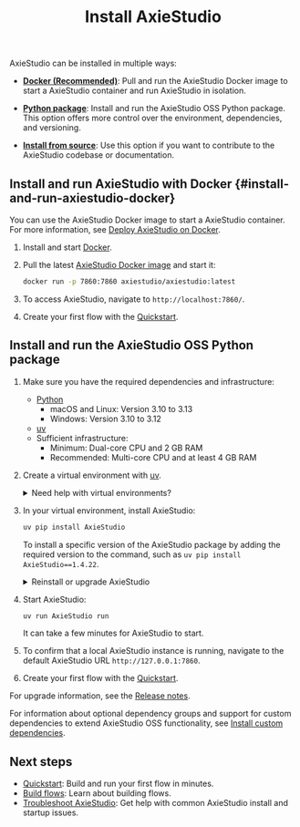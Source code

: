 ﻿---
title: Install AxieStudio
slug: /get-started-installation
---


AxieStudio can be installed in multiple ways:

* [**Docker (Recommended)**](#install-and-run-axiestudio-docker): Pull and run the AxieStudio Docker image to start a AxieStudio container and run AxieStudio in isolation.

* [**Python package**](#install-and-run-the-axiestudio-oss-python-package): Install and run the AxieStudio OSS Python package.
This option offers more control over the environment, dependencies, and versioning.

* [**Install from source**](/contributing-how-to-contribute#install-axiestudio-from-source): Use this option if you want to contribute to the AxieStudio codebase or documentation.



## Install and run AxieStudio with Docker {#install-and-run-axiestudio-docker}

You can use the AxieStudio Docker image to start a AxieStudio container.
For more information, see [Deploy AxieStudio on Docker](/deployment-docker).

1. Install and start [Docker](https://docs.docker.com/).

2. Pull the latest [AxieStudio Docker image](https://hub.docker.com/r/axiestudio/axiestudio) and start it:

    ```bash
    docker run -p 7860:7860 axiestudio/axiestudio:latest
    ```

3. To access AxieStudio, navigate to `http://localhost:7860/`.

4. Create your first flow with the [Quickstart](/get-started-quickstart).

## Install and run the AxieStudio OSS Python package

1. Make sure you have the required dependencies and infrastructure:

    - [Python](https://www.python.org/downloads/release/python-3100/)
       - macOS and Linux: Version 3.10 to 3.13
       - Windows: Version 3.10 to 3.12
    - [uv](https://docs.astral.sh/uv/getting-started/installation/)
    - Sufficient infrastructure:
       - Minimum: Dual-core CPU and 2 GB RAM
       - Recommended: Multi-core CPU and at least 4 GB RAM

2. Create a virtual environment with [uv](https://docs.astral.sh/uv/pip/environments).

    <details>
    <summary>Need help with virtual environments?</summary>

    Virtual environments ensure AxieStudio is installed in an isolated, fresh environment.
    To create a new virtual environment, do the following.

        <Tabs>
        <TabItem value="linux-macos" label="Linux or macOS" default>

        1. Navigate to where you want your virtual environment to be created, and then create it with `uv`:

            ```shell
            uv venv VENV_NAME
            ```

            Replace `VENV_NAME` with a name for your virtual environment.

        2. Start the virtual environment:

            ```shell
            source VENV_NAME/bin/activate
            ```

            Your shell's prompt changes to display that you're currently working in a virtual environment:

            ```text
            (VENV_NAME) ➜  AxieStudio git:(main) ✗
            ```

        3. To deactivate the virtual environment and return to your regular shell, type `deactivate`.

            When activated, the virtual environment temporarily modifies your `PATH` variable to prioritize packages installed within the virtual environment.
            To avoid conflicts with other projects, it's a good idea to deactivate your virtual environment when you're done working in it.

            To delete the virtual environment, type `rm -rf VENV_NAME`.
            This completely removes the virtual environment directory and its contents.

        </TabItem>
        <TabItem value="Windows" label="Windows">

        1. Navigate to where you want your virtual environment to be created, and create it with `uv`.

            ```shell
            uv venv VENV_NAME
            ```

            Replace `VENV_NAME` with a name for your virtual environment.

        2. Start the virtual environment:

            ```shell
            VENV_NAME\Scripts\activate
            ```

            Your shell's prompt changes to display that you're currently working in a virtual environment:

            ```text
            (VENV_NAME) PS C:/users/username/AxieStudio-dir>
            ```

        3. To deactivate the virtual environment and return to your regular shell, type `deactivate`.

            When activated, the virtual environment temporarily modifies your `PATH` variable to prioritize packages installed within the virtual environment.
            To avoid conflicts with other projects, it's a good idea to deactivate your virtual environment when you're done working in it.

            To delete the virtual environment, type `Remove-Item VENV_NAME`.
            This completely removes the virtual environment directory and its contents.

        </TabItem>
        </Tabs>

    </details>

3. In your virtual environment, install AxieStudio:

    ```bash
    uv pip install AxieStudio
    ```

    To install a specific version of the AxieStudio package by adding the required version to the command, such as `uv pip install AxieStudio==1.4.22`.

    <details>
    <summary>Reinstall or upgrade AxieStudio</summary>

    To reinstall AxieStudio and all of its dependencies, run `uv pip install AxieStudio --force-reinstall`.

    To upgrade AxieStudio to the latest version, run `uv pip install AxieStudio -U`.
    However, the AxieStudio team recommends taking steps to backup your existing installation before you upgrade AxieStudio.
    For more information, see [Prepare to upgrade](/release-notes#prepare-to-upgrade).

    </details>

4. Start AxieStudio:

    ```bash
    uv run AxieStudio run
    ```

    It can take a few minutes for AxieStudio to start.

5. To confirm that a local AxieStudio instance is running, navigate to the default AxieStudio URL `http://127.0.0.1:7860`.

6. Create your first flow with the [Quickstart](/get-started-quickstart).

For upgrade information, see the [Release notes](/release-notes).

For information about optional dependency groups and support for custom dependencies to extend AxieStudio OSS functionality, see [Install custom dependencies](/install-custom-dependencies).

## Next steps

* [Quickstart](/get-started-quickstart): Build and run your first flow in minutes.
* [Build flows](/concepts-flows): Learn about building flows.
* [Troubleshoot AxieStudio](/troubleshoot): Get help with common AxieStudio install and startup issues.